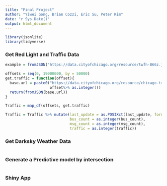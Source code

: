 ```yaml
---
title: "Final Project"
author: "Yiwei Gong, Brian Cozzi, Eric Su, Peter Kim"
date: "r Sys.Date()"
output: html_document
---
```


```r
library(jsonlite)
library(tidyverse)

```



### Get Red Light and Traffic Data
```r
example = fromJSON("https://data.cityofchicago.org/resource/twfh-866z.json")


```


```r

offsets = seq(0, 19000000, by = 50000)
get.traffic = function(offset){
  base.url = paste0("https://data.cityofchicago.org/resource/chicago-traffic-tracker-historical-congestion-estimates-by-segment.json?$limit=50000&$offset=",
                    offset%>% as.integer())
  return(fromJSON(base.url))
}

Traffic = map_df(offsets, get.traffic)

Traffic = Traffic %>% mutate(last_update = as.POSIXct(last_update, format = "%Y-%m-%dT%H:%M:%S"),
                             bus_count = as.integer(bus_count),
                             msg_count = as.integer(msg_count),
                             traffic = as.integer(traffic))


```




### Get Darksky Weather Data
```r


```



### Generate a Predictive model by intersection
```r



```


### Shiny App
```r


```





